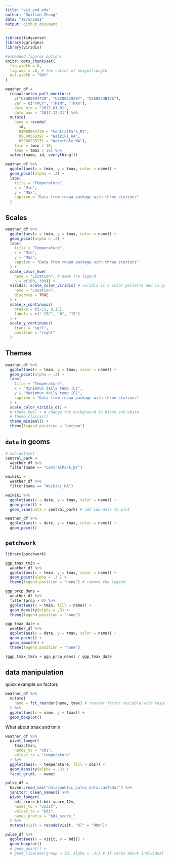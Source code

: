 ```yaml
---
title: "viz_and_eda"
author: "Ruilian Zhang"
date: "10/5/2021"
output: github_document
---
```


```r
library(tidyverse)
library(ggridges)
library(viridis)

#embedded figures options
knitr::opts_chunk$set(
  fig.width = 6,
  fig.asp = .6, # the ration of height/length
  out.width = "90%"
)
```

```r
weather_df = 
  rnoaa::meteo_pull_monitors(
    c("USW00094728", "USC00519397", "USS0023B17S"),
    var = c("PRCP", "TMIN", "TMAX"), 
    date_min = "2017-01-01",
    date_max = "2017-12-31") %>%
  mutate(
    name = recode(
      id, 
      USW00094728 = "CentralPark_NY", 
      USC00519397 = "Waikiki_HA",
      USS0023B17S = "Waterhole_WA"),
    tmin = tmin / 10,
    tmax = tmax / 10) %>%
  select(name, id, everything())
```


```r
weather_df %>% 
  ggplot(aes(x = tmin, y = tmax, color = name)) +
  geom_point(alpha = .3) +
  labs(
    title = "Temperature",
    x = "Min",
    y = "Max",
    caption = "Data from rnoaa package with three stations"
  )
```


## Scales

```r
weather_df %>% 
  ggplot(aes(x = tmin, y = tmax, color = name)) +
  geom_point(alpha = .3) +
  labs(
    title = "Temperature",
    x = "Min",
    y = "Max",
    caption = "Data from rnoaa package with three stations"
  ) +
  scale_color_hue(
    name = "Location", # name the legend
    h = c(100, 300)) + 
  viridis::scale_color_viridis( # viridis is a color pallette and is good
    name = "Location", 
    discrete = TRUE
  ) + 
  scale_x_continuous(
    breaks = c(-15, 0,15),
    labels = c("-15C", "0", "15")
  ) + 
  scale_y_continuous(
    trans = "sqrt",
    position = "right"
  )

```


## Themes

```r
weather_df %>% 
  ggplot(aes(x = tmin, y = tmax, color = name)) +
  geom_point(alpha = .3) +
  labs(
    title = "Temperature",
    x = "Minimnun daily temp (C)",
    y = "Maximnun daily temp (C)",
    caption = "Data from rnoaa package with three stations"
  ) +
  scale_color_viridis_d() +
  # theme_bw() + # change the background to black and white
  # theme_classic()
  theme_minimal() +
  theme(legend.position = "bottom")
```



## `data` in geoms

```r
# sub-dataset
central_park = 
  weather_df %>% 
  filter(name == "CentralPark_NY")

waikiki = 
  weather_df %>% 
  filter(name == "Waikiki_HA")

waikiki %>% 
  ggplot(aes(x = date, y = tmax, color = name)) +
  geom_point() +
  geom_line(data = central_park) # add sub-data to plot

weather_df %>% 
  ggplot(aes(x = date, y = tmax, color = name)) +
  geom_point()
```



## `patchwork`

```r
library(patchwork)

ggp_tmax_tmin = 
  weather_df %>% 
  ggplot(aes(x = tmin, y = tmax, color = name)) + 
  geom_point(alpha = .3 ) +
  theme(legend.position = "none") # remove the legend

ggp_prcp_dens =
  weather_df %>%
  filter(prcp > 0) %>% 
  ggplot(aes(x = tmin, fill = name)) + 
  geom_density(alpha = .3) +
  theme(legend.position = "none")

ggp_tmax_date = 
  weather_df %>% 
  ggplot(aes(x = date, y = tmax, color = name)) + 
  geom_point() +
  geom_smooth() +
  theme(legend.position = "none")

(ggp_tmax_tmin + ggp_prcp_dens) / ggp_tmax_date
```



## data manipulation

quick example on factors

```r
weather_df %>% 
  mutate(
    name = fct_reorder(name, tmax) # reorder factor variable with respect to tmax
  ) %>% 
  ggplot(aes(x = name, y = tmax)) +
  geom_boxplot()
```

What about tmax and tmin

```r
weather_df %>% 
  pivot_longer(
    tmax:tmin,
    names_to = "obs",
    values_to = "temperature"
  ) %>% 
  ggplot(aes(x = temperature, fill = obs)) +
  geom_density(alpha = .3) +
  facet_grid(. ~ name)
```


```r
pulse_df = 
  haven::read_sas("data/public_pulse_data.sas7bdat") %>% 
  janitor::clean_names() %>% 
  pivot_longer(
    bdi_score_bl:bdi_score_12m,
    names_to = "visit",
    values_to = "bdi",
    names_prefix = "bdi_score_"
  ) %>% 
  mutate(visit = recode(visit, "bl" = "00m"))

pulse_df %>% 
  ggplot(aes(x = visit, y = bdi)) +
  geom_boxplot()
  # geom_point() +
  # geom_line(aes(group = id, alpha = .3)) # if cares about individual trajectory of time
```

